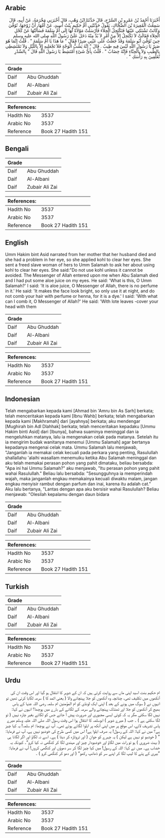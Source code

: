 ## Arabic


<div dir="rtl" lang="ar" style={{fontSize:'larger',backgroundColor:'#f8f9fa',padding:20}}>
أَخْبَرَنَا أَحْمَدُ بْنُ عَمْرِو بْنِ السَّرْحِ، قَالَ حَدَّثَنَا ابْنُ وَهْبٍ، قَالَ أَخْبَرَنِي مَخْرَمَةُ، عَنْ أَبِيهِ، قَالَ سَمِعْتُ الْمُغِيرَةَ بْنَ الضَّحَّاكِ، يَقُولُ حَدَّثَتْنِي أُمُّ حَكِيمٍ بِنْتُ أَسِيدٍ، عَنْ أُمِّهَا، أَنَّ زَوْجَهَا، تُوُفِّيَ وَكَانَتْ تَشْتَكِي عَيْنَهَا فَتَكْتَحِلُ الْجِلاَءَ فَأَرْسَلَتْ مَوْلاَةً لَهَا إِلَى أُمِّ سَلَمَةَ فَسَأَلَتْهَا عَنْ كُحْلِ الْجِلاَءِ فَقَالَتْ لاَ تَكْتَحِلُ إِلاَّ مِنْ أَمْرٍ لاَ بُدَّ مِنْهُ دَخَلَ عَلَىَّ رَسُولُ اللَّهِ صلى الله عليه وسلم حِينَ تُوُفِّيَ أَبُو سَلَمَةَ وَقَدْ جَعَلْتُ عَلَى عَيْنِي صَبِرًا فَقَالَ ‏"‏ مَا هَذَا يَا أُمَّ سَلَمَةَ ‏"‏ ‏.‏ قُلْتُ إِنَّمَا هُوَ صَبِرٌ يَا رَسُولَ اللَّهِ لَيْسَ فِيهِ طِيبٌ ‏.‏ قَالَ ‏"‏ إِنَّهُ يَشُبُّ الْوَجْهَ فَلاَ تَجْعَلِيهِ إِلاَّ بِاللَّيْلِ وَلاَ تَمْتَشِطِي بِالطِّيبِ وَلاَ بِالْحِنَّاءِ فَإِنَّهُ خِضَابٌ ‏"‏ ‏.‏ قُلْتُ بِأَىِّ شَىْءٍ أَمْتَشِطُ يَا رَسُولَ اللَّهِ قَالَ ‏"‏ بِالسِّدْرِ تُغَلِّفِينَ بِهِ رَأْسَكِ ‏"‏ ‏.‏
</div>
<div style={{backgroundColor:'#f8f9fa',padding:20, marginBottom: 10}}><table> <thead> <tr> <th>Grade</th> <th></th> </tr> </thead> <tbody> <tr><td>Daif</td><td>Abu Ghuddah</td></tr><tr><td>Daif</td><td>Al-Albani</td></tr><tr><td>Daif</td><td>Zubair Ali Zai</td></tr></tbody></table><table> <thead> <tr> <th>References:</th> <th></th> </tr> </thead> <tbody><tr><td>Hadith No</td><td>3537</td></tr><tr><td>Arabic No</td><td>3537</td></tr><tr><td>Reference</td><td>Book 27 Hadith 151</td></tr></tbody></table></div>

## Bengali


<div dir="ltr" lang="bn" style={{fontSize:'larger',backgroundColor:'#f8f9fa',padding:20}}>

</div>
<div style={{backgroundColor:'#f8f9fa',padding:20, marginBottom: 10}}><table> <thead> <tr> <th>Grade</th> <th></th> </tr> </thead> <tbody> <tr><td>Daif</td><td>Abu Ghuddah</td></tr><tr><td>Daif</td><td>Al-Albani</td></tr><tr><td>Daif</td><td>Zubair Ali Zai</td></tr></tbody></table><table> <thead> <tr> <th>References:</th> <th></th> </tr> </thead> <tbody><tr><td>Hadith No</td><td>3537</td></tr><tr><td>Arabic No</td><td>3537</td></tr><tr><td>Reference</td><td>Book 27 Hadith 151</td></tr></tbody></table></div>

## English


<div dir="ltr" lang="en" style={{fontSize:'larger',backgroundColor:'#f8f9fa',padding:20}}>
Umm Hakim bint Asid narrated from her mother that her husband died and she had a problem in her eye, so she applied kohl to clear her eyes. She sent a freed slave woman of hers to Umm Salamah to ask her about using kohl to clear her eyes. She said:"Do not use kohl unless it cannot be avoided. The Messenger of Allah entered upon me when Abu Salamah died and I had put some aloe juice on my eyes. He said: 'What is this, O Umm Salamah?' I said: 'It is aloe juice, O Messenger of Allah, there is no perfume in it.' He said: 'It makes the face look bright, so only use it at night, and do not comb your hair with perfume or henna, for it is a dye.' I said: 'With what can I comb it, O Messenger of Allah?' He said: 'With lote leaves -cover your head with them
</div>
<div style={{backgroundColor:'#f8f9fa',padding:20, marginBottom: 10}}><table> <thead> <tr> <th>Grade</th> <th></th> </tr> </thead> <tbody> <tr><td>Daif</td><td>Abu Ghuddah</td></tr><tr><td>Daif</td><td>Al-Albani</td></tr><tr><td>Daif</td><td>Zubair Ali Zai</td></tr></tbody></table><table> <thead> <tr> <th>References:</th> <th></th> </tr> </thead> <tbody><tr><td>Hadith No</td><td>3537</td></tr><tr><td>Arabic No</td><td>3537</td></tr><tr><td>Reference</td><td>Book 27 Hadith 151</td></tr></tbody></table></div>

## Indonesian


<div dir="ltr" lang="id" style={{fontSize:'larger',backgroundColor:'#f8f9fa',padding:20}}>
Telah mengabarkan kepada kami [Ahmad bin 'Amru bin As Sarh] berkata; telah menceritakan kepada kami [Ibnu Wahb] berkata; telah mengabarkan kepada kami [Makhramah] dari [ayahnya] berkata; aku mendengar [Mughirah bin Adl Dlahhak] berkata; telah menceritakan kepadaku [Ummu Hakim binti Asid] dari [Ibunya], bahwa suaminya meninggal dan ia mengeluhkan matanya, lalu ia mengenakan celak pada matanya. Setelah itu ia mengirim budak wanitanya menemui [Ummu Salamah] agar bertanya kepadanya mengenai celak mata. Ummu Salamah lalu menjawab, "Janganlah ia memakai celak kecuali pada perkara yang penting, Rasulullah shallallahu 'alaihi wasallam menemuiku ketika Abu Salamah meninggal dan aku telah memakai perasan pohon yang pahit dimataku, beliau bersabda: "Apa ini hai Ummu Salamah?" aku menjawab, "Itu perasan pohon yang pahit wahai Rasulullah." Beliau lalu bersabda: "Sesungguhnya ia memperindah wajah, maka janganlah engkau memakainya kecuali diwaktu malam, jangan engkau menyisir rambut dengan parfum dan inai, karena itu adalah cat." Aku lalu bertanya, "Lantas dengan apa aku bersisir wahai Rasulullah? Beliau menjawab: "Olesilah kepalamu dengan daun bidara
</div>
<div style={{backgroundColor:'#f8f9fa',padding:20, marginBottom: 10}}><table> <thead> <tr> <th>Grade</th> <th></th> </tr> </thead> <tbody> <tr><td>Daif</td><td>Abu Ghuddah</td></tr><tr><td>Daif</td><td>Al-Albani</td></tr><tr><td>Daif</td><td>Zubair Ali Zai</td></tr></tbody></table><table> <thead> <tr> <th>References:</th> <th></th> </tr> </thead> <tbody><tr><td>Hadith No</td><td>3537</td></tr><tr><td>Arabic No</td><td>3537</td></tr><tr><td>Reference</td><td>Book 27 Hadith 151</td></tr></tbody></table></div>

## Turkish


<div dir="ltr" lang="tr" style={{fontSize:'larger',backgroundColor:'#f8f9fa',padding:20}}>

</div>
<div style={{backgroundColor:'#f8f9fa',padding:20, marginBottom: 10}}><table> <thead> <tr> <th>Grade</th> <th></th> </tr> </thead> <tbody> <tr><td>Daif</td><td>Abu Ghuddah</td></tr><tr><td>Daif</td><td>Al-Albani</td></tr><tr><td>Daif</td><td>Zubair Ali Zai</td></tr></tbody></table><table> <thead> <tr> <th>References:</th> <th></th> </tr> </thead> <tbody><tr><td>Hadith No</td><td>3537</td></tr><tr><td>Arabic No</td><td>3537</td></tr><tr><td>Reference</td><td>Book 27 Hadith 151</td></tr></tbody></table></div>

## Urdu


<div dir="rtl" lang="ur" style={{fontSize:'larger',backgroundColor:'#f8f9fa',padding:20}}>
ام حکیم بنت اسید اپنی ماں سے روایت کرتی ہیں کہ ان کے شوہر کا انتقال ہو گیا اور اس وقت ان کی آنکھوں میں تکلیف تھی، چنانچہ وہ آنکھوں کو جلا پہنچانے والا ( یعنی اثمد کا ) سرمہ لگایا کرتی تھیں تو انہوں نے ( سوگ میں ہونے کے بعد ) اپنی ایک لونڈی کو ام المؤمنین ام سلمہ رضی اللہ عنہا کے پاس بھیج کر آنکھوں کو جلا اور ٹھنڈک پہنچانے والے سرمہ کے لگانے کے بارے میں پوچھا؟ انہوں نے کہا: نہیں لگا سکتی مگر یہ کہ کوئی ایسی مجبوری اور ضرورت پیش آ جائے جس کو لگائے بغیر چارہ نہیں ( تو لگا سکتی ہے ) ۔ جب ( میرے شوہر ) ابوسلمہ کا انتقال ہوا اس وقت رسول اللہ صلی اللہ علیہ وسلم میرے پاس تشریف لائے، اس موقع پر میں اپنی آنکھ پر ایلوا لگائے ہوئے تھی۔ آپ نے پوچھا: ام سلمہ! یہ کیا چیز ہے؟ میں نے کہا: اللہ کے رسول! یہ صرف ایلوا ہے! اس میں کسی طرح کی خوشبو نہیں ہے، آپ نے فرمایا: ” ( خوشبو تو نہیں ہے لیکن ) یہ چہرے کو جوان ( اور تروتازہ کر دیتا ) ہے۔ اسے نہ لگاؤ اور اگر لگانا ہی ( بہت ضروری ) ہو تو رات میں لگاؤ اور خوشبودار چیز اور مہندی لگا کر کنگھی نہ کیا کرو“۔ کیونکہ یہ خضاب ہے۔ میں نے کہا: اللہ کے رسول! میں کیا چیز لگا کر سر دھوؤں اور کنگھی کروں! آپ نے فرمایا: ”بیری کے پتے کا لیپ لگا کر اپنے سر کو ڈھانپ رکھو“ ( اور دھو کر کنگھی کرو ) ۔
</div>
<div style={{backgroundColor:'#f8f9fa',padding:20, marginBottom: 10}}><table> <thead> <tr> <th>Grade</th> <th></th> </tr> </thead> <tbody> <tr><td>Daif</td><td>Abu Ghuddah</td></tr><tr><td>Daif</td><td>Al-Albani</td></tr><tr><td>Daif</td><td>Zubair Ali Zai</td></tr></tbody></table><table> <thead> <tr> <th>References:</th> <th></th> </tr> </thead> <tbody><tr><td>Hadith No</td><td>3537</td></tr><tr><td>Arabic No</td><td>3537</td></tr><tr><td>Reference</td><td>Book 27 Hadith 151</td></tr></tbody></table></div>